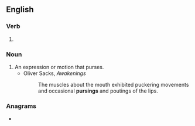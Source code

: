 ==English==

===Verb===
{{head|en|verb form}}

# {{present participle of|en|purse|nocat=1}}

===Noun===
{{en-noun}}

# An expression or motion that purses.
#* Oliver Sacks, ''Awakenings''
#*: The muscles about the mouth exhibited puckering movements and occasional '''pursings''' and poutings of the lips.

===Anagrams===
* {{anagrams|en|a=ginprsu|Spurgin|pig runs|pig-runs|rings up}}